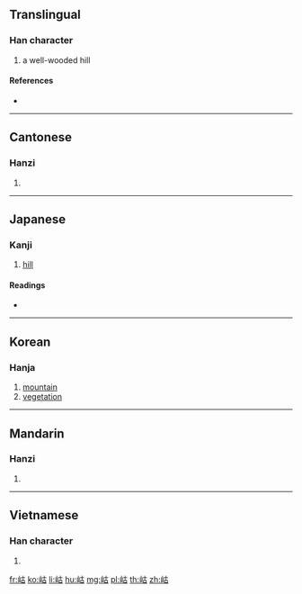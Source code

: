 {{character info/new}}
==Translingual==

===Han character===
{{Han char|rn=46|rad=山|as=05|sn=8|four=24760|canj=UJR|ids=⿰山古}}

# a well-wooded hill

====References====
* {{Han ref|kx=0309.330|dkj=08003|dj=0610.020|hdz=10765.170|uh=5CB5|ud=23733|bh=CC5E|bd=52318}}

----

==Cantonese==

===Hanzi===
{{yue-hanzi|jyut=[[wu6]]|y=wu6}}

# {{defn|lang=yue|sort=山05}}

----

==Japanese==

===Kanji===
{{ja-kanji|grade=|rs=山05}}

# [[hill]]

====Readings====
* {{ja-readings|on=[[こ]] (ko), [[ご]] (go)|kun=[[やま]] (yama)}}

----

==Korean==

===Hanja===
{{ko-hanja|hangeul=[[호]]|rv=ho|mr=ho}}

# [[mountain]]
# [[vegetation]]

----

==Mandarin==

===Hanzi===
{{cmn-hanzi|pin=[[hù]] ([[hu4]])|wg=hu<sup>4</sup>}}

# {{defn|lang=cmn|sort=山05}}

----

==Vietnamese==

===Han character===
{{vi-readings|rs=山05|hanviet=hô}}

# {{defn|lang=vi|sort=山05}}

[[fr:岵]]
[[ko:岵]]
[[li:岵]]
[[hu:岵]]
[[mg:岵]]
[[pl:岵]]
[[th:岵]]
[[zh:岵]]